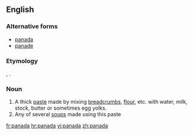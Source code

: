 ==English==

===Alternative forms===
* [[panada]]
* [[panade]]

===Etymology===
{{etyl|es}} {{term|pan|lang=es||bread}}, {{etyl|it}} {{term|panata|lang=it||panada}}.

===Noun===
{{en-noun}}

# A thick [[paste]] made by mixing [[breadcrumb]]s, [[flour]], etc. with water, milk, stock, butter or sometimes egg yolks.
# Any of several [[soup]]s made using this paste

[[fr:panada]]
[[hr:panada]]
[[vi:panada]]
[[zh:panada]]